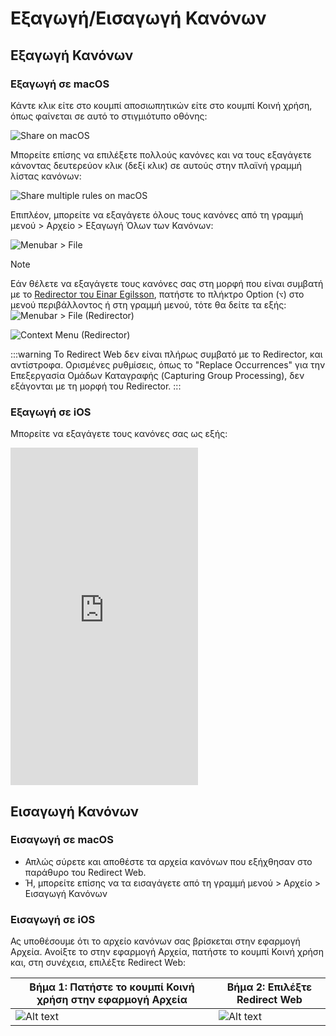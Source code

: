 # Εξαγωγή/Εισαγωγή Κανόνων

## Εξαγωγή Κανόνων

### Εξαγωγή σε macOS

Κάντε κλικ είτε στο κουμπί αποσιωπητικών είτε στο κουμπί Κοινή χρήση, όπως φαίνεται σε αυτό το στιγμιότυπο οθόνης:

![Share on macOS](/img/share-on-macos.png)

Μπορείτε επίσης να επιλέξετε πολλούς κανόνες και να τους εξαγάγετε κάνοντας δευτερεύον κλικ (δεξί κλικ) σε αυτούς στην πλαϊνή γραμμή λίστας κανόνων:

![Share multiple rules on macOS](/img/multiselect-on-macos.png)

Επιπλέον, μπορείτε να εξαγάγετε όλους τους κανόνες από τη γραμμή μενού > Αρχείο > Εξαγωγή Όλων των Κανόνων:

![Menubar > File](/img/menubar-file.png)

> [!NOTE]
> Εάν θέλετε να εξαγάγετε τους κανόνες σας στη μορφή που είναι συμβατή με το [Redirector του Einar Egilsson](https://einaregilsson.com/redirector/), πατήστε το πλήκτρο Option (`⌥`) στο μενού περιβάλλοντος ή στη γραμμή μενού, τότε θα δείτε τα εξής:
> ![Menubar > File (Redirector)](/img/menubar-file-redirector.png)
>
> ![Context Menu (Redirector)](/img/context-menu-redirector.png)
>
> :::warning
> Το Redirect Web δεν είναι πλήρως συμβατό με το Redirector, και αντίστροφα. Ορισμένες ρυθμίσεις, όπως το "Replace Occurrences" για την Επεξεργασία Ομάδων Καταγραφής (Capturing Group Processing), δεν εξάγονται με τη μορφή του Redirector.
> :::

### Εξαγωγή σε iOS

Μπορείτε να εξαγάγετε τους κανόνες σας ως εξής:

<iframe height="540" src="https://www.youtube.com/embed/uQ6-SLEMlT4" title="iOS Demo Video for exporting rules (YouTube)" frameborder="0" allow="accelerometer; autoplay; clipboard-write; encrypted-media; gyroscope; picture-in-picture; web-share" allowfullscreen></iframe>

## Εισαγωγή Κανόνων

### Εισαγωγή σε macOS

- Απλώς σύρετε και αποθέστε τα αρχεία κανόνων που εξήχθησαν στο παράθυρο του Redirect Web.
- Ή, μπορείτε επίσης να τα εισαγάγετε από τη γραμμή μενού > Αρχείο > Εισαγωγή Κανόνων

### Εισαγωγή σε iOS

Ας υποθέσουμε ότι το αρχείο κανόνων σας βρίσκεται στην εφαρμογή Αρχεία. Ανοίξτε το στην εφαρμογή Αρχεία, πατήστε το κουμπί Κοινή χρήση και, στη συνέχεια, επιλέξτε Redirect Web:

| Βήμα 1: Πατήστε το κουμπί Κοινή χρήση στην εφαρμογή Αρχεία | Βήμα 2: Επιλέξτε Redirect Web         |
| ----------------------------------------------------------- | ------------------------------------- |
| ![Alt text](/img/files-share-ios.png)                       | ![Alt text](/img/share-sheet-ios.png) |